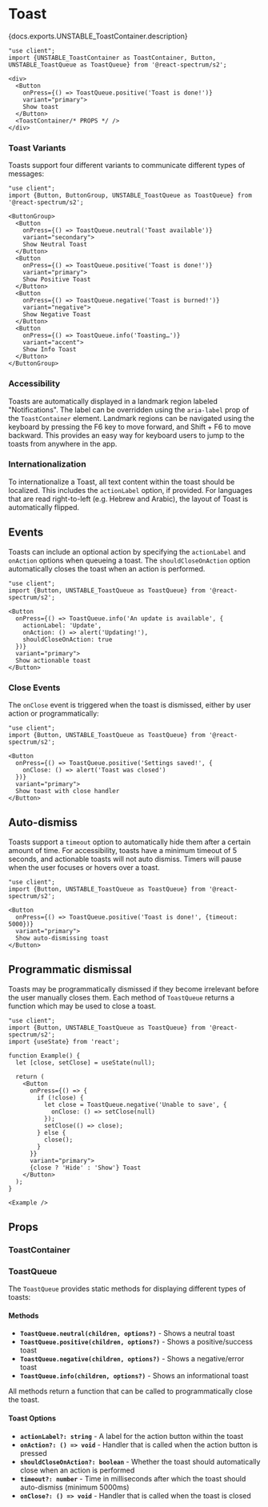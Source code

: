 

# Toast

<PageDescription>{docs.exports.UNSTABLE_ToastContainer.description}</PageDescription>

```tsx render docs={docs.exports.UNSTABLE_ToastContainer} links={docs.links} props={['placement']} initialProps={{placement: 'bottom'}} type="s2"
"use client";
import {UNSTABLE_ToastContainer as ToastContainer, Button, UNSTABLE_ToastQueue as ToastQueue} from '@react-spectrum/s2';

<div>
  <Button
    onPress={() => ToastQueue.positive('Toast is done!')}
    variant="primary">
    Show toast
  </Button>
  <ToastContainer/* PROPS */ />
</div>
```

### Toast Variants

Toasts support four different variants to communicate different types of messages:

```tsx render expanded
"use client";
import {Button, ButtonGroup, UNSTABLE_ToastQueue as ToastQueue} from '@react-spectrum/s2';

<ButtonGroup>
  <Button
    onPress={() => ToastQueue.neutral('Toast available')}
    variant="secondary">
    Show Neutral Toast
  </Button>
  <Button
    onPress={() => ToastQueue.positive('Toast is done!')}
    variant="primary">
    Show Positive Toast
  </Button>
  <Button
    onPress={() => ToastQueue.negative('Toast is burned!')}
    variant="negative">
    Show Negative Toast
  </Button>
  <Button
    onPress={() => ToastQueue.info('Toasting…')}
    variant="accent">
    Show Info Toast
  </Button>
</ButtonGroup>
```

### Accessibility

Toasts are automatically displayed in a landmark region labeled "Notifications". The label can be overridden using the `aria-label` prop of the `ToastContainer` element. Landmark regions can be navigated using the keyboard by pressing the F6 key to move forward, and Shift + F6 to move backward. This provides an easy way for keyboard users to jump to the toasts from anywhere in the app.

### Internationalization

To internationalize a Toast, all text content within the toast should be localized. This includes the `actionLabel` option, if provided. For languages that are read right-to-left (e.g. Hebrew and Arabic), the layout of Toast is automatically flipped.

## Events

Toasts can include an optional action by specifying the `actionLabel` and `onAction` options when queueing a toast. The `shouldCloseOnAction` option automatically closes the toast when an action is performed.

```tsx render expanded
"use client";
import {Button, UNSTABLE_ToastQueue as ToastQueue} from '@react-spectrum/s2';

<Button
  onPress={() => ToastQueue.info('An update is available', {
    actionLabel: 'Update',
    onAction: () => alert('Updating!'),
    shouldCloseOnAction: true
  })}
  variant="primary">
  Show actionable toast
</Button>
```

### Close Events

The `onClose` event is triggered when the toast is dismissed, either by user action or programmatically:

```tsx render expanded
"use client";
import {Button, UNSTABLE_ToastQueue as ToastQueue} from '@react-spectrum/s2';

<Button
  onPress={() => ToastQueue.positive('Settings saved!', {
    onClose: () => alert('Toast was closed')
  })}
  variant="primary">
  Show toast with close handler
</Button>
```

## Auto-dismiss

Toasts support a `timeout` option to automatically hide them after a certain amount of time. For accessibility, toasts have a minimum timeout of 5 seconds, and actionable toasts will not auto dismiss. Timers will pause when the user focuses or hovers over a toast.

```tsx render expanded
"use client";
import {Button, UNSTABLE_ToastQueue as ToastQueue} from '@react-spectrum/s2';

<Button
  onPress={() => ToastQueue.positive('Toast is done!', {timeout: 5000})}
  variant="primary">
  Show auto-dismissing toast
</Button>
```

## Programmatic dismissal

Toasts may be programmatically dismissed if they become irrelevant before the user manually closes them. Each method of `ToastQueue` returns a function which may be used to close a toast.

```tsx render expanded
"use client";
import {Button, UNSTABLE_ToastQueue as ToastQueue} from '@react-spectrum/s2';
import {useState} from 'react';

function Example() {
  let [close, setClose] = useState(null);

  return (
    <Button
      onPress={() => {
        if (!close) {
          let close = ToastQueue.negative('Unable to save', {
            onClose: () => setClose(null)
          });
          setClose(() => close);
        } else {
          close();
        }
      }}
      variant="primary">
      {close ? 'Hide' : 'Show'} Toast
    </Button>
  );
}

<Example />
```

## Props

### ToastContainer

<PropTable component={docs.exports.UNSTABLE_ToastContainer} links={docs.links} />

### ToastQueue

The `ToastQueue` provides static methods for displaying different types of toasts:

#### Methods

- **`ToastQueue.neutral(children, options?)`** - Shows a neutral toast
- **`ToastQueue.positive(children, options?)`** - Shows a positive/success toast  
- **`ToastQueue.negative(children, options?)`** - Shows a negative/error toast
- **`ToastQueue.info(children, options?)`** - Shows an informational toast

All methods return a function that can be called to programmatically close the toast.

#### Toast Options

- **`actionLabel?: string`** - A label for the action button within the toast
- **`onAction?: () => void`** - Handler that is called when the action button is pressed
- **`shouldCloseOnAction?: boolean`** - Whether the toast should automatically close when an action is performed
- **`timeout?: number`** - Time in milliseconds after which the toast should auto-dismiss (minimum 5000ms)
- **`onClose?: () => void`** - Handler that is called when the toast is closed
